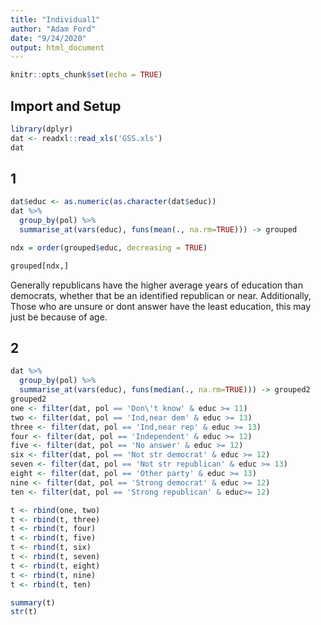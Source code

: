 ```yaml
---
title: "Individual1"
author: "Adam Ford"
date: "9/24/2020"
output: html_document
---
```


```r
knitr::opts_chunk$set(echo = TRUE)
```

## Import and Setup

```r
library(dplyr)
dat <- readxl::read_xls('GSS.xls')
dat
```

## 1
```r
dat$educ <- as.numeric(as.character(dat$educ))
dat %>%
  group_by(pol) %>%
  summarise_at(vars(educ), funs(mean(., na.rm=TRUE))) -> grouped

ndx = order(grouped$educ, decreasing = TRUE)

grouped[ndx,]

```
Generally republicans have the higher average years of education than democrats, whether that be an identified republican or near. Additionally, Those who are unsure or dont answer have the least education, this may just be because of age.

## 2
```r
dat %>%
  group_by(pol) %>%
  summarise_at(vars(educ), funs(median(., na.rm=TRUE))) -> grouped2
grouped2
one <- filter(dat, pol == 'Don\'t know' & educ >= 11)
two <- filter(dat, pol == 'Ind,near dem' & educ >= 13)
three <- filter(dat, pol == 'Ind,near rep' & educ >= 13)
four <- filter(dat, pol == 'Independent' & educ >= 12)
five <- filter(dat, pol == 'No answer' & educ >= 12)
six <- filter(dat, pol == 'Not str democrat' & educ >= 12)
seven <- filter(dat, pol == 'Not str republican' & educ >= 13)
eight <- filter(dat, pol == 'Other party' & educ >= 13)
nine <- filter(dat, pol == 'Strong democrat' & educ >= 12)
ten <- filter(dat, pol == 'Strong republican' & educ>= 12)

t <- rbind(one, two)
t <- rbind(t, three)
t <- rbind(t, four)
t <- rbind(t, five)
t <- rbind(t, six)
t <- rbind(t, seven)
t <- rbind(t, eight)
t <- rbind(t, nine)
t <- rbind(t, ten)

summary(t)
str(t)

```

